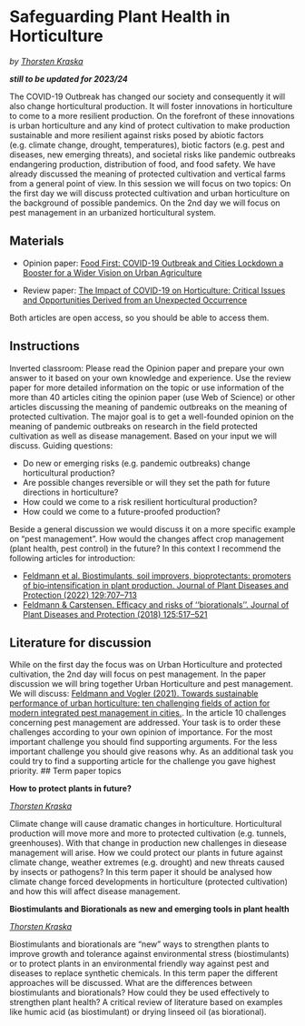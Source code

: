 # Safeguarding Plant Health in Horticulture
*by [Thorsten Kraska](https://www.gartenbauwissenschaften.uni-bonn.de/en/staff/thorsten-kraska)*

***still to be updated for 2023/24***

The COVID-19 Outbreak has changed our society and consequently it will also change horticultural production. It will foster innovations in horticulture to come to a more resilient production. On the forefront of these innovations is urban horticulture and any kind of protect cultivation to make production sustainable and more resilient against risks posed by abiotic factors (e.g. climate change, drought, temperatures), biotic factors (e.g. pest and diseases, new emerging threats), and societal risks like pandemic outbreaks endangering production, distribution of food, and food safety. We have already discussed the meaning of protected cultivation and vertical farms from a general point of view. In this session we will focus on two topics: On the first day we will discuss protected cultivation and urban horticulture on the background of possible pandemics. On the 2nd day we will focus on pest management in an urbanized horticultural system.

## Materials

* Opinion paper: [Food First: COVID-19 Outbreak and Cities Lockdown a Booster for a Wider Vision on Urban Agriculture](https://www.mdpi.com/2071-1050/12/12/5012)

* Review paper: [The Impact of COVID-19 on Horticulture: Critical Issues and Opportunities Derived from an Unexpected Occurrence](https://www.mdpi.com/2311-7524/7/6/124)

Both articles are open access, so you should be able to access them. 

## Instructions

Inverted classroom: Please read the Opinion paper and prepare your own answer to it based on your own knowledge and experience. Use the review paper for more detailed information on the topic or use information of the more than 40 articles citing the opinion paper (use Web of Science) or other articles discussing the meaning of pandemic outbreaks on the meaning of protected cultivation. The major goal is to get a well-founded opinion on the meaning of pandemic outbreaks on research in the field protected cultivation as well as disease management. Based on your input we will discuss. Guiding questions:

* Do new or emerging risks (e.g. pandemic outbreaks) change horticultural production?
* Are possible changes reversible or will they set the path for future directions in horticulture?
* How could we come to a risk resilient horticultural production?
* How could we come to a future-proofed production?

Beside a general discussion we would discuss it on a more specific example on “pest management”.  How would the changes affect crop management (plant health, pest control) in the future? In this context I recommend the following articles for introduction:

*	[Feldmann et al. Biostimulants, soil improvers, bioprotectants: promoters of bio‑intensification in plant production. Journal of Plant Diseases and Protection (2022) 129:707–713](https://doi.org/10.1007/s41348-022-00567-x)
*	[Feldmann & Carstensen. Efficacy and risks of ‘‘biorationals’’. Journal of Plant Diseases and Protection (2018) 125:517–521](https://doi.org/10.1007/s41348-018-0186-0)


## Literature for discussion

While on the first day the focus was on Urban Horticulture and protected cultivation, the 2nd day will focus on pest management. In the paper discussion we will bring together Urban Horticulture and pest management. We will discuss: [Feldmann and Vogler (2021). Towards sustainable performance of urban horticulture: ten challenging fields of action for modern integrated pest management in cities.](https://doi.org/10.1007/s41348-020-00379-x). In the article 10 challenges concerning pest management are addressed. Your task is to order these challenges according to your own opinion of importance. For the most important challenge you should find supporting arguments. For the less important challenge you should give reasons why. As an additional task you could try to find a supporting article for the challenge you gave highest priority.
## Term paper topics

**How to protect plants in future?**

*[Thorsten Kraska](https://www.gartenbauwissenschaften.uni-bonn.de/en/staff/thorsten-kraska)*

Climate change will cause dramatic changes in horticulture. Horticultural production will move more and more to protected cultivation (e.g. tunnels, greenhouses). With that change in production new challenges in diesease management will arise. How we could protect our plants in future against climate change, weather extremes (e.g. drought) and new threats caused by insects or pathogens? In this term paper it should be analysed how climate change forced developments in horticulture (protected cultivation) and how this will affect disease management.

**Biostimulants and Biorationals as new and emerging tools in plant health**

*[Thorsten Kraska](https://www.gartenbauwissenschaften.uni-bonn.de/en/staff/thorsten-kraska)*

Biostimulants and biorationals are "new" ways to strengthen plants to improve growth and tolerance against environmental stress (biostimulants) or to protect plants in an environmental friendly way against pest and diseases to replace synthetic chemicals. In this term paper the different approaches will be discussed. What are the differences between biostimulants and biorationals? How could they be used effectively to strengthen plant health? A critical review of literature based on examples like humic acid (as biostimulant) or drying linseed oil (as biorational).
